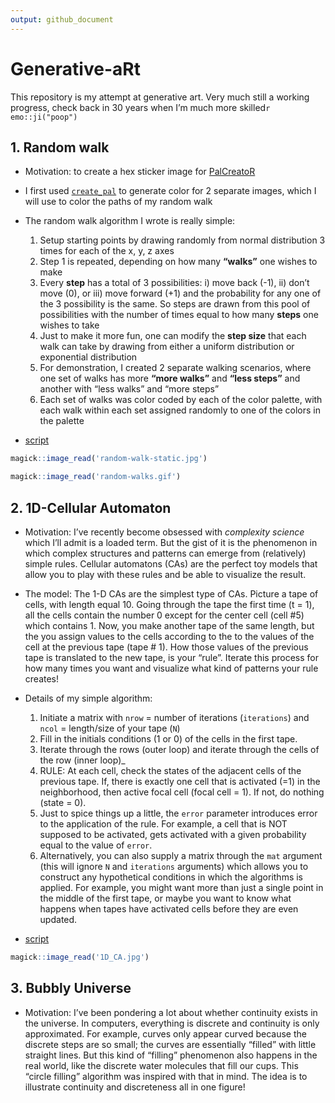 ```yaml
---
output: github_document
---
```


<!-- README.md is generated from README.Rmd. Please edit that file -->

# Generative-aRt

<!-- badges: start -->

<!-- badges: end -->

This repository is my attempt at generative art. Very much still a working progress, check back in 30 years when I'm much more skilled`r emo::ji("poop")`

## 1. Random walk

-   Motivation: to create a hex sticker image for [PalCreatoR](https://github.com/GenChangHSU/PalCreatoR)

-   I first used [`create_pal`](https://genchanghsu.github.io/PalCreatoR/reference/create_pal.html) to generate color for 2 separate images, which I will use to color the paths of my random walk

-   The random walk algorithm I wrote is really simple:

    1.  Setup starting points by drawing randomly from normal distribution 3 times for each of the x, y, z axes
    2.  Step 1 is repeated, depending on how many **"walks"** one wishes to make
    3.  Every **step** has a total of 3 possibilities: i) move back (-1), ii) don't move (0), or iii) move forward (+1) and the probability for any one of the 3 possibility is the same. So steps are drawn from this pool of possibilities with the number of times equal to how many **steps** one wishes to take
    4.  Just to make it more fun, one can modify the **step size** that each walk can take by drawing from either a uniform distribution or exponential distribution
    5.  For demonstration, I created 2 separate walking scenarios, where one set of walks has more **"more walks"** and **"less steps"** and another with "less walks" and "more steps"
    6.  Each set of walks was color coded by each of the color palette, with each walk within each set assigned randomly to one of the colors in the palette

-   [script](https://github.com/jiaangou/Generative-aRt/blob/master/random-walk-art.R)

```r
magick::image_read('random-walk-static.jpg')
```

```r
magick::image_read('random-walks.gif')
```

## 2. 1D-Cellular Automaton

-   Motivation: I've recently become obsessed with *complexity science* which I'll admit is a loaded term. But the gist of it is the phenomenon in which complex structures and patterns can emerge from (relatively) simple rules. Cellular automatons (CAs) are the perfect toy models that allow you to play with these rules and be able to visualize the result.

-   The model: The 1-D CAs are the simplest type of CAs. Picture a tape of cells, with length equal 10. Going through the tape the first time (t = 1), all the cells contain the number 0 except for the center cell (cell \#5) which contains 1. Now, you make another tape of the same length, but the you assign values to the cells according to the to the values of the cell at the previous tape (tape \# 1). How those values of the previous tape is translated to the new tape, is your "rule". Iterate this process for how many times you want and visualize what kind of patterns your rule creates!

-   Details of my simple algorithm:

    1.  Initiate a matrix with `nrow` = number of iterations (`iterations`) and `ncol` = length/size of your tape (`N`)
    2.  Fill in the initials conditions (1 or 0) of the cells in the first tape.
    3.  Iterate through the rows (outer loop) and iterate through the cells of the row (inner loop)\_
    4.  RULE: At each cell, check the states of the adjacent cells of the previous tape. If, there is exactly one cell that is activated (=1) in the neighborhood, then active focal cell (focal cell = 1). If not, do nothing (state = 0).
    5.  Just to spice things up a little, the `error` parameter introduces error to the application of the rule. For example, a cell that is NOT supposed to be activated, gets activated with a given probability equal to the value of `error`.
    6.  Alternatively, you can also supply a matrix through the `mat` argument (this will ignore `N` and `iterations` arguments) which allows you to construct any hypothetical conditions in which the algorithms is applied. For example, you might want more than just a single point in the middle of the first tape, or maybe you want to know what happens when tapes have activated cells before they are even updated.

-   [script](https://github.com/jiaangou/Generative-aRt/blob/master/oneD_CA.R)

```r
magick::image_read('1D_CA.jpg')

```

## 3. Bubbly Universe

-   Motivation: I've been pondering a lot about whether continuity exists in the universe. In computers, everything is discrete and continuity is only approximated. For example, curves only appear curved because the discrete steps are so small; the curves are essentially "filled" with little straight lines. But this kind of "filling" phenomenon also happens in the real world, like the discrete water molecules that fill our cups. This "circle filling" algorithm was inspired with that in mind. The idea is to illustrate continuity and discreteness all in one figure!
